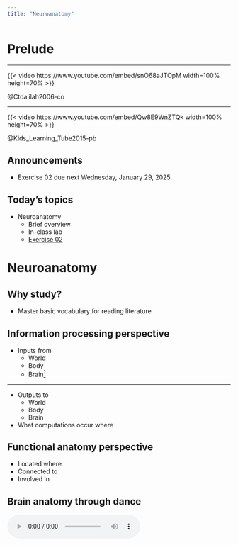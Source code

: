 ```yaml
---
title: "Neuroanatomy"
---
```


# Prelude

------------------------------------------------------------------------

::: {.content-visible when-format="html"}
{{< video https://www.youtube.com/embed/snO68aJTOpM width=100% height=70% >}}

@Ctdalilah2006-co
:::

------------------------------------------------------------------------

::: {.content-visible when-format="html"}
{{< video https://www.youtube.com/embed/Qw8E9WnZTQk width=100% height=70% >}}

@Kids_Learning_Tube2015-pb <!-- Kids brain song -->
:::

## Announcements

-   Exercise 02 [due next Wednesday, January 29, 2025]{.orange_due}.

## Today's topics

-   Neuroanatomy
    -   Brief overview
    -   In-class lab
    -   [Exercise 02](../exercises/ex02.qmd)

# Neuroanatomy

## Why study?

-   Master basic vocabulary for reading literature

## Information processing perspective

-   Inputs from
    -   World
    -   Body
    -   Brain[^1]

[^1]: shorthand for nervous system

------------------------------------------------------------------------

-   Outputs to
    -   World
    -   Body
    -   Brain
-   What computations occur where

## Functional anatomy perspective

-   Located where
-   Connected to
-   Involved in

## Brain anatomy through dance

<audio controls loop="loop">

<source src="../include/snd/brain_boxing.m4a" type="audio/mpeg">

Your browser does not support the audio tag. </audio>

## Directional terms

-   Anterior/Posterior
-   Medial/Lateral
-   Superior/Inferior
-   Dorsal/Ventral
-   Rostral/Caudal

## Central vs. Peripheral Nervous System

![Nervous system of Harriet Cole, see @McNaughton2018-fl](../include/img/harriet-bw-237w.jpg){width="60%"}

## Organization of the CNS

| Major division | Ventricular Landmark | Embryonic Division | Structure |
|------------------|-------------------|------------------|------------------|
| Forebrain | Lateral | Telencephalon | Cerebral cortex |
|  |  |  | Basal ganglia |
|  |  |  | Hippocampus, amygdala |

------------------------------------------------------------------------

| Major division | Ventricular Landmark | Embryonic Division | Structure    |
|----------------|----------------------|--------------------|--------------|
|                | Third                | Diencephalon       | Thalamus     |
|                |                      |                    | Hypothalamus |

------------------------------------------------------------------------

| Major division | Ventricular Landmark | Embryonic Division | Structure         |
|------------------|-------------------|------------------|------------------|
| Midbrain       | Cerebral Aqueduct    | Mesencephalon      | Tectum, tegmentum |

------------------------------------------------------------------------

| Major division | Ventricular Landmark | Embryonic Division | Structure         |
|------------------|-------------------|------------------|------------------|
| Hindbrain      | 4th                  | Metencephalon      | Cerebellum, pons  |
|                | --                   | Mylencephalon      | Medulla oblongata |

------------------------------------------------------------------------

Forebrain, midbrain, hindbrain terminology derives from embryonic stages in CNS development.

![Embryonic human brain from Wikipedia](../include/img/6_week_embryo_brain.jpg){width="60%"}

## Cerebrum

-   (Cerebral) cortex
-   Subcortical (below the cortex) structures

![Labelled MRI including thalamus and hypothalamus](../include/img/medial-labelled.png){width="60%"}

## (Cerebral) cortex

-   Lobes, marked by sulci/fissures, adjacency to bones of skull
-   Functional areas marked by gyri & sulci
-   [Brodmann Areas](../resources/anatomy.qmd#brodmann-areas)
    -   Microstructural (cellular composition) features

------------------------------------------------------------------------

-   Most lobes host primary sensory or motor area
    -   Frontal: Motor cortex
    -   Temporal: Auditory cortex
    -   Parietal: Somatosensory cortex
    -   Occipital: Visual cortex
    -   Insula: Gustatory

## Input/output

-   Via cranial nerves (in CNS)
-   Via spinal nerves (in PNS)

------------------------------------------------------------------------

![Cranial nerves from https://www.britannica.com/science/cranial-nerve#/media/1/141797/46720](../include/img/nerves-pairs-muscles-region-head-sense-organs.jpg){width="60%"}

------------------------------------------------------------------------

![https://www.researchgate.net/profile/Saeede-Rahimi-Damirchi-Darasi/publication/324683974/figure/fig10/AS:753484697726976\@1556656159277/Diagram-showing-the-relationship-between-spinal-nerve-roots-and-vertebrae-27.jp](../include/img/Diagram-showing-the-relationship-between-spinal-nerve-roots-and-vertebrae-27.jpg){width="60%"}

------------------------------------------------------------------------

Multiple hierarchies

![[@swanson2005anatomy Figure 1]](../include/img/swanson-2005-fig-1.jpg)

## Maps

-   Sensory & motor systems often use maps

------------------------------------------------------------------------

![https://www.researchgate.net/profile/Brian-Wandell/publication/8988812/figure/fig1/AS:280067633631238\@1443784735289/The-Retinotopy-paradigm-Two-stimuli-are-used-to-measure-the-retinotopic-maps-in-cortex.png](../include/img/The-Retinotopy-paradigm-Two-stimuli-are-used-to-measure-the-retinotopic-maps-in-cortex.png){width="60%"}

------------------------------------------------------------------------

![Figure 1 from @Saenz2014-ao](https://ars.els-cdn.com/content/image/1-s2.0-S0378595513001871-gr1_lrg.jpg){width="60%"}

------------------------------------------------------------------------

![Wikipedia](https://upload.wikimedia.org/wikipedia/commons/thumb/9/93/Grant_1962_663.png/800px-Grant_1962_663.png){width="60%"}

------------------------------------------------------------------------

-   Geometric issues central for perceptual/motor behavior
-   Do other systems "map" function to structure?

# Neuroanatomy lab

## Overview

-   3 groups
-   Rotate among stations every \~25 min
-   Identify as many structures as possible

# Wrap-up

## Main points

-   Directional terms
-   What is it
-   Where is it
    -   Relative to other things
    -   CNS/PNS
    -   Forebrain/midbrain/hindbrain

------------------------------------------------------------------------

-   Cerebral cortex and its subparts
-   Grey matter vs. white matter

## Next time...

-   [Cellular neuroscience I](wk03-2025-01-30.qmd)

# Resources

## References
